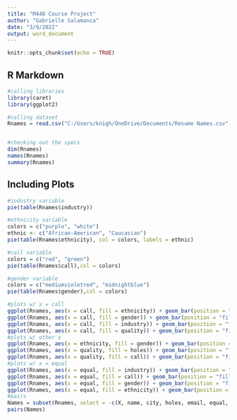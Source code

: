---
title: "M448 Course Project"
author: "Gabrielle Salamanca"
date: "3/9/2022"
output: word_document
---

```{r setup, include=FALSE}
knitr::opts_chunk$set(echo = TRUE)
```

## R Markdown

```{r}
#calling libraries
library(caret)
library(ggplot2)

#calling dataset
Rnames = read.csv("C:/Users/knigh/OneDrive/Documents/Resume Names.csv", header=T, na.strings="?", stringsAsFactors = T)


#checking out the specs
dim(Rnames)
names(Rnames)
summary(Rnames)
```

## Including Plots

```{r}
#industry variable
pie(table(Rnames$industry))

#ethnicity variable
colors = c("purple", "white")
ethnic <- c("African-American", "Caucasian")
pie(table(Rnames$ethnicity), col = colors, labels = ethnic)

#call variable
colors = c("red", "green")
pie(table(Rnames$call),col = colors)

#gender variable
colors = c("mediumvioletred", "midnightblue")
pie(table(Rnames$gender),col = colors)

#plots w/ x = call
ggplot(Rnames, aes(x = call, fill = ethnicity)) + geom_bar(position = "fill")
ggplot(Rnames, aes(x = call, fill = gender)) + geom_bar(position = "fill")
ggplot(Rnames, aes(x = call, fill = industry)) + geom_bar(position = "fill")
ggplot(Rnames, aes(x = call, fill = quality)) + geom_bar(position = "fill")
#plots w/ other x
ggplot(Rnames, aes(x = ethnicity, fill = gender)) + geom_bar(position = "fill")
ggplot(Rnames, aes(x = quality, fill = holes)) + geom_bar(position = "fill")
ggplot(Rnames, aes(x = quality, fill = call)) + geom_bar(position = "fill")
#plots w/ x = equal
ggplot(Rnames, aes(x = equal, fill = industry)) + geom_bar(position = "fill")
ggplot(Rnames, aes(x = equal, fill = call)) + geom_bar(position = "fill")
ggplot(Rnames, aes(x = equal, fill = gender)) + geom_bar(position = "fill")
ggplot(Rnames, aes(x = equal, fill = ethnicity)) + geom_bar(position = "fill")
#pairs
Names = subset(Rnames, select = -c(X, name, city, holes, email, equal, wanted, industry))
pairs(Names)
```